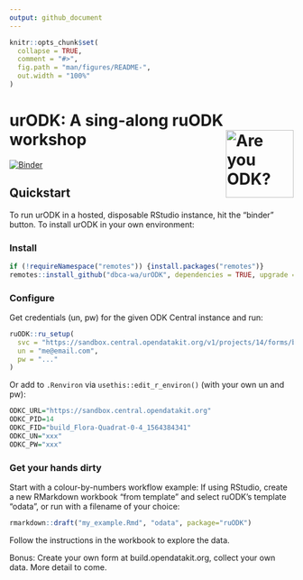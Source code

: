 ```yaml
---
output: github_document
---
```


<!-- README.md is generated from README.Rmd. Please edit that file -->

```r
knitr::opts_chunk$set(
  collapse = TRUE,
  comment = "#>",
  fig.path = "man/figures/README-",
  out.width = "100%"
)
```

# urODK: A sing-along ruODK workshop <img src="man/figures/ruODK.png" align="right" alt="Are you ODK?" width="120" />

<!-- badges: start -->
[![Binder](https://mybinder.org/badge_logo.svg)](https://mybinder.org/v2/gh/dbca-wa/urODK/master?urlpath=rstudio)
<!-- badges: end -->

## Quickstart
To run urODK in a hosted, disposable RStudio instance, hit the "binder" button.
To install urODK in your own environment:

### Install

```r
if (!requireNamespace("remotes")) {install.packages("remotes")}
remotes::install_github("dbca-wa/urODK", dependencies = TRUE, upgrade = "ask")
```

### Configure
Get credentials (un, pw) for the given ODK Central instance and run:

```r
ruODK::ru_setup(
  svc = "https://sandbox.central.opendatakit.org/v1/projects/14/forms/build_Flora-Quadrat-0-4_1564384341.svc", 
  un = "me@email.com", 
  pw = "..."
)
```

Or add to `.Renviron` via `usethis::edit_r_environ()` (with your own un and pw):

```r
ODKC_URL="https://sandbox.central.opendatakit.org"
ODKC_PID=14
ODKC_FID="build_Flora-Quadrat-0-4_1564384341"
ODKC_UN="xxx"
ODKC_PW="xxx"
```

### Get your hands dirty
Start with a colour-by-numbers workflow example: 
If using RStudio, create a new RMarkdown workbook "from template" and select 
ruODK's template "odata", or run with a filename of your choice:

```r
rmarkdown::draft("my_example.Rmd", "odata", package="ruODK")
```

Follow the instructions in the workbook to explore the data.

Bonus: Create your own form at build.opendatakit.org, collect your own data.
More detail to come.
